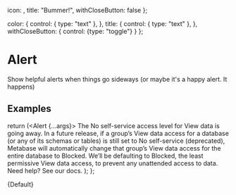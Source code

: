 
  icon: <Icon name="warning" />,
  title: "Bummer!",
  withCloseButton: false
};

  color: {
    control: { type: "text" },
  },
  title: {
    control: { type: "text" },
  },
  withCloseButton: {
    control: {type: "toggle"}
  }
};

<Meta title="Feecback/Alert" component={Alert} args={args} argTypes={argTypes} />

# Alert

Show helpful alerts when things go sideways (or maybe it's a happy alert. It happens)

## Examples

  return (<Alert {...args}>
    <Text>The No self-service access level for View data is going away.</Text>
    <Text>In a future release, if a group’s View data access for a database (or any of its schemas or tables) is still set to No self-service (deprecated), Metabase will automatically change that group’s View data access for the entire database to Blocked. We’ll be defaulting to Blocked, the least permissive View data access, to prevent any unattended access to data. Need help? See our docs.</Text>
  </Alert>);
};


<Canvas>
  <Story name="Default">{Default}</Story>
</Canvas>
